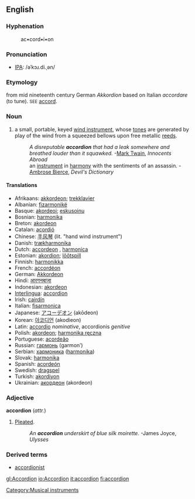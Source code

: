 {{wikipedia}}
[[Category:Musical instruments]]
==English==
===Hyphenation===
:ac•cord•i•on

===Pronunciation===
*[[IPA]]: /əˈkɔɹ.di.ˌən/

===Etymology===
from mid nineteenth century German ''Akkordion'' based on Italian ''accordare'' (to tune). <small>SEE</small> [[accord]].

===Noun===
{{en-noun-reg}} 

# a small, portable, keyed [[wind instrument]], whose [[tone]]s are generated by play of the wind from a squeezed bellows upon free metallic [[reed]]s.
#:''A disreputable '''accordion''' that had a leak somewhere and breathed louder than it squawked.'' -[[Mark Twain]], ''Innocents Abroad''
#:an [[musical instrument|instrument]] in [[harmony]] with the sentiments of an assassin. - [[Ambrose Bierce]], ''Devil's Dictionary''

====Translations====
*Afrikaans: [[akkordeon]]; [[trekklavier]]
*Albanian: [[fizarmonikë]] {{f}}
*Basque: [[akordeoi]]; [[eskusoinu]]
*Bosnian: [[harmonika]] {{f}}
*Breton: [[akordeon]] {{m}}
*Catalan: [[acordió]] {{m}}
*Chinese: [[手风琴]] (lit. "hand wind instrument")
*Danish: [[trækharmonika]]
*Dutch: [[accordeon]] {{n}}, [[harmonica]] {{m}}
*Estonian: [[akordion]]; [[lõõtspill]]
*Finnish: [[harmonikka]]
*French: [[accordéon]] {{m}}
*German: [[Akkordeon]] {{n}}
*Hindi: [[आरगनबाजा]]
*Indonesian: [[akordeon]] 
*[[Interlingua]]: [[accordion]]
*Irish: [[cairdín]] {{m}}
*Italian: [[fisarmonica]]
*Japanese: [[アコーデオン]] (akōdeon)
*Korean: [[아코디언]] (akodieon)
*Latin: [[accordio]] ''nominative'', accordionis ''genitive''
*Polish: [[akordeon]]; [[harmonika ręczna]]
*Portuguese: [[acordeão]]
*Russian: [[гармонь]] (garmonʹ)
*Serbian: [[хармоника]] ([[harmonika]])
*Slovak: [[harmonika]] {{f}}
*Spanish: [[acordeón]] {{m}}
*Swedish: [[dragspel]] {{n}}
*Turkish: [[akordiyon]]
*Ukrainian: [[акордеон]] (akordeon)

===Adjective===
'''accordion'''  (''attr.'')

# [[pleat|Pleated]].
#:''An '''accordion''' underskirt of blue silk moirette.''  -James Joyce, ''Ulysses''

===Derived terms===
*[[accordionist]]

[[gl:Accordion]]
[[io:Accordion]]
[[it:accordion]]
[[fi:accordion]]